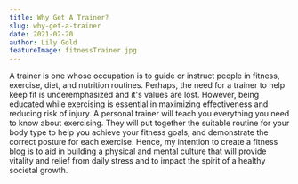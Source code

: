 ```yaml
---
title: Why Get A Trainer?
slug: why-get-a-trainer
date: 2021-02-20
author: Lily Gold
featureImage: fitnessTrainer.jpg
---
```


<p>
  A trainer is one whose occupation is to guide or instruct people in fitness, exercise, diet, and nutrition routines. Perhaps, the need for a trainer to help keep fit is
  underemphasized and it's values are lost. However, being educated while exercising is essential in maximizing effectiveness and reducing risk of injury. 
  A personal trainer will teach you everything you need to know about exercising. They will put together the suitable routine for your body type to help you achieve your fitness goals, 
  and demonstrate the correct posture for each exercise. Hence, my intention to create a fitness blog is to aid in building a physical and mental culture that will provide vitality and relief from daily stress and to impact the spirit of a healthy societal growth.
</p>

